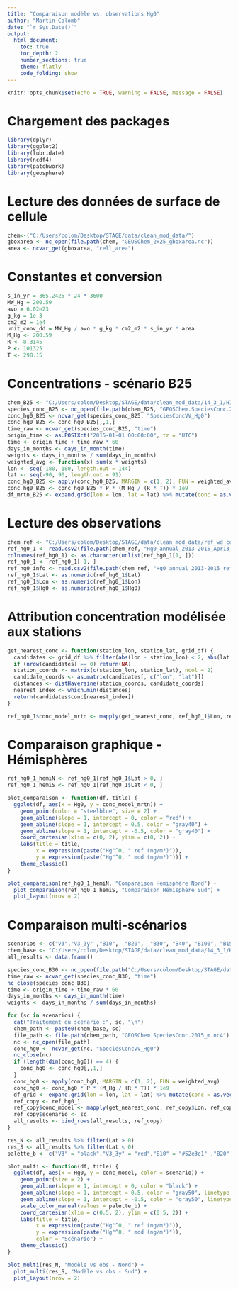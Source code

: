 ---
title: "Comparaison modèle vs. observations Hg0"
author: "Martin Colomb"
date: "`r Sys.Date()`"
output:
  html_document:
    toc: true
    toc_depth: 2
    number_sections: true
    theme: flatly
    code_folding: show
---

```{r setup, include=FALSE}
knitr::opts_chunk$set(echo = TRUE, warning = FALSE, message = FALSE)
```

# Chargement des packages

```{r packages}
library(dplyr)
library(ggplot2)
library(lubridate)
library(ncdf4)
library(patchwork)
library(geosphere)
```

# Lecture des données de surface de cellule

```{r cell-area}
chem<-("C:/Users/colom/Desktop/STAGE/data/clean_mod_data/")
gboxarea <- nc_open(file.path(chem, "GEOSChem_2x25_gboxarea.nc"))
area <- ncvar_get(gboxarea, "cell_area")
```

# Constantes et conversion

```{r constants}
s_in_yr = 365.2425 * 24 * 3600
MW_Hg = 200.59
avo = 6.02e23
g_kg = 1e-3
cm2_m2 = 1e4
unit_conv_dd = MW_Hg / avo * g_kg * cm2_m2 * s_in_yr * area
M_Hg <- 200.59
R <- 8.3145
P <- 101325
T <- 298.15
```

# Concentrations - scénario B25

```{r b25-data}
chem_B25 <- "C:/Users/colom/Desktop/STAGE/data/clean_mod_data/14_3_1/HIST_B25"
species_conc_B25 <- nc_open(file.path(chem_B25, "GEOSChem.SpeciesConc.2015_m.nc4"))
conc_hg0_B25 <- ncvar_get(species_conc_B25, "SpeciesConcVV_Hg0")
conc_hg0_B25 <- conc_hg0_B25[,,1,]
time_raw <- ncvar_get(species_conc_B25, "time")
origin_time <- as.POSIXct("2015-01-01 00:00:00", tz = "UTC")
time <- origin_time + time_raw * 60
days_in_months <- days_in_month(time)
weights <- days_in_months / sum(days_in_months)
weighted_avg <- function(x) sum(x * weights)
lon <- seq(-180, 180, length.out = 144)
lat <- seq(-90, 90, length.out = 91)
conc_hg0_B25 <- apply(conc_hg0_B25, MARGIN = c(1, 2), FUN = weighted_avg)
conc_hg0_B25 <- conc_hg0_B25 * P * (M_Hg / (R * T)) * 1e9
df_mrtn_B25 <- expand.grid(lon = lon, lat = lat) %>% mutate(conc = as.vector(conc_hg0_B25))
```

# Lecture des observations

```{r observations}
chem_ref <- "C:/Users/colom/Desktop/STAGE/data/clean_mod_data/ref_wd_con_hg"
ref_hg0_1 <- read.csv2(file.path(chem_ref, "Hg0_annual_2013-2015_Apr13_2024.csv"), sep = ",", header = TRUE)
colnames(ref_hg0_1) <- as.character(unlist(ref_hg0_1[1, ]))
ref_hg0_1 <- ref_hg0_1[-1, ]
ref_hg0_info <- read.csv2(file.path(chem_ref, "Hg0_annual_2013-2015_references_Apr13_2024.csv"), sep = ",")
ref_hg0_1$Lat <- as.numeric(ref_hg0_1$Lat)
ref_hg0_1$Lon <- as.numeric(ref_hg0_1$Lon)
ref_hg0_1$Hg0 <- as.numeric(ref_hg0_1$Hg0)
```

# Attribution concentration modélisée aux stations

```{r nearest-conc}
get_nearest_conc <- function(station_lon, station_lat, grid_df) {
  candidates <- grid_df %>% filter(abs(lon - station_lon) < 2, abs(lat - station_lat) < 2)
  if (nrow(candidates) == 0) return(NA)
  station_coords <- matrix(c(station_lon, station_lat), ncol = 2)
  candidate_coords <- as.matrix(candidates[, c("lon", "lat")])
  distances <- distHaversine(station_coords, candidate_coords)
  nearest_index <- which.min(distances)
  return(candidates$conc[nearest_index])
}

ref_hg0_1$conc_model_mrtn <- mapply(get_nearest_conc, ref_hg0_1$Lon, ref_hg0_1$Lat, MoreArgs = list(grid_df = df_mrtn_B25))
```

# Comparaison graphique - Hémisphères

```{r comparaison-plot, echo=TRUE}
ref_hg0_1_hemiN <- ref_hg0_1[ref_hg0_1$Lat > 0, ]
ref_hg0_1_hemiS <- ref_hg0_1[ref_hg0_1$Lat < 0, ]

plot_comparaison <- function(df, title) {
  ggplot(df, aes(x = Hg0, y = conc_model_mrtn)) +
    geom_point(color = "steelblue", size = 2) +
    geom_abline(slope = 1, intercept = 0, color = "red") +
    geom_abline(slope = 1, intercept = 0.5, color = "gray40") +
    geom_abline(slope = 1, intercept = -0.5, color = "gray40") +
    coord_cartesian(xlim = c(0, 2), ylim = c(0, 2)) +
    labs(title = title,
         x = expression(paste("Hg"^0, " ref (ng/m³)")),
         y = expression(paste("Hg"^0, " mod (ng/m³)"))) +
    theme_classic()
}

plot_comparaison(ref_hg0_1_hemiN, "Comparaison Hémisphère Nord") +
  plot_comparaison(ref_hg0_1_hemiS, "Comparaison Hémisphère Sud") +
  plot_layout(nrow = 2)
```

# Comparaison multi-scénarios

```{r multi-scenario, echo=TRUE}
scenarios <- c("V3","V3_3y" ,"B10",  "B20",  "B30", "B40", "B100", "B150", "B200" )
chem_base <- "C:/Users/colom/Desktop/STAGE/data/clean_mod_data/14_3_1/HIST_"
all_results <- data.frame()

species_conc_B30 <- nc_open(file.path("C:/Users/colom/Desktop/STAGE/data/clean_mod_data/14_3_1/HIST_B30", "GEOSChem.SpeciesConc.2015_m.nc4"))
time_raw <- ncvar_get(species_conc_B30, "time")
nc_close(species_conc_B30)
time <- origin_time + time_raw * 60
days_in_months <- days_in_month(time)
weights <- days_in_months / sum(days_in_months)

for (sc in scenarios) {
  cat("Traitement du scénario :", sc, "\n")
  chem_path <- paste0(chem_base, sc)
  file_path <- file.path(chem_path, "GEOSChem.SpeciesConc.2015_m.nc4")
  nc <- nc_open(file_path)
  conc_hg0 <- ncvar_get(nc, "SpeciesConcVV_Hg0")
  nc_close(nc)
  if (length(dim(conc_hg0)) == 4) {
    conc_hg0 <- conc_hg0[,,1,]
  }
  conc_hg0 <- apply(conc_hg0, MARGIN = c(1, 2), FUN = weighted_avg)
  conc_hg0 <- conc_hg0 * P * (M_Hg / (R * T)) * 1e9
  df_grid <- expand.grid(lon = lon, lat = lat) %>% mutate(conc = as.vector(conc_hg0))
  ref_copy <- ref_hg0_1
  ref_copy$conc_model <- mapply(get_nearest_conc, ref_copy$Lon, ref_copy$Lat, MoreArgs = list(grid_df = df_grid))
  ref_copy$scenario <- sc
  all_results <- bind_rows(all_results, ref_copy)
}

res_N <- all_results %>% filter(Lat > 0)
res_S <- all_results %>% filter(Lat < 0)
palette_b <- c("V3" = "black","V3_3y" = "red","B10" = "#52e3e1" ,"B20" = "#fdf148" , "B30" ="#d883ff" , "B40" ="#9336fd", "B100" = "#33a8c7" , "B150" = "#ffab00", "B200" = "#a0e426" )

plot_multi <- function(df, title) {
  ggplot(df, aes(x = Hg0, y = conc_model, color = scenario)) +
    geom_point(size = 2) +
    geom_abline(slope = 1, intercept = 0, color = "black") +
    geom_abline(slope = 1, intercept = 0.5, color = "gray50", linetype = "dashed") +
    geom_abline(slope = 1, intercept = -0.5, color = "gray50", linetype = "dashed") +
    scale_color_manual(values = palette_b) +
    coord_cartesian(xlim = c(0.5, 2), ylim = c(0.5, 2)) +
    labs(title = title,
         x = expression(paste("Hg"^0, " ref (ng/m³)")),
         y = expression(paste("Hg"^0, " mod (ng/m³)")),
         color = "Scénario") +
    theme_classic()
}

plot_multi(res_N, "Modèle vs obs - Nord") +
  plot_multi(res_S, "Modèle vs obs - Sud") +
  plot_layout(nrow = 2)
```
